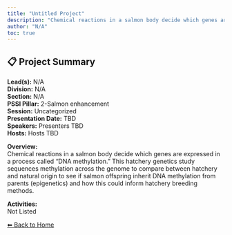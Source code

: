 ```yaml
---
title: "Untitled Project"
description: "Chemical reactions in a salmon body decide which genes are expressed in a process called “DNA methylation.” This hatchery genetics study sequences methylation across the genome to compare between hatchery and natural origin to see if salmon offspring inherit DNA methylation from parents (epigenetics) and how this could inform hatchery breeding methods."
author: "N/A"
toc: true
---
```


## 📋 Project Summary

**Lead(s):** N/A  
**Division:** N/A  
**Section:** N/A  
**PSSI Pillar:** 2-Salmon enhancement  
**Session:** Uncategorized  
**Presentation Date:** TBD  
**Speakers:** Presenters TBD  
**Hosts:** Hosts TBD  

**Overview:**  
Chemical reactions in a salmon body decide which genes are expressed in a process called “DNA methylation.” This hatchery genetics study sequences methylation across the genome to compare between hatchery and natural origin to see if salmon offspring inherit DNA methylation from parents (epigenetics) and how this could inform hatchery breeding methods.   

**Activities:**  
Not Listed

[⬅ Back to Home](../index.qmd)
